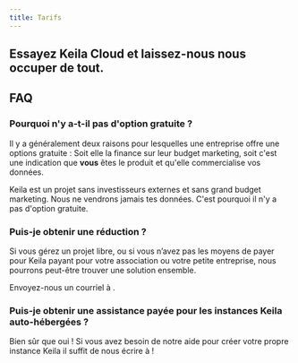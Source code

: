 ```yaml
---
title: Tarifs
---
```


## Essayez Keila Cloud et laissez-nous nous occuper de tout.

<Plans />

## FAQ

### Pourquoi n'y a-t-il pas d'option gratuite ?

Il y a généralement deux raisons pour lesquelles une entreprise offre une options gratuite :
Soit elle la finance sur leur budget marketing, soit c'est une indication
que __vous__ êtes le produit et qu'elle commercialise vos données.

Keila est un projet sans investisseurs externes et sans grand budget marketing.
Nous ne vendrons jamais tes données. C'est pourquoi il n'y a pas d'option gratuite.

### Puis-je obtenir une réduction ?

Si vous gérez un projet libre, ou si vous n’avez pas les moyens de payer pour
Keila payant pour votre association ou votre petite entreprise,
nous pourrons peut-être trouver une solution ensemble.

Envoyez-nous un courriel à <Email user="hello" domain="keila.io" />.

### Puis-je obtenir une assistance payée pour les instances Keila auto-hébergées ?

Bien sûr que oui ! Si vous avez besoin de notre aide pour créer votre propre instance Keila il suffit de nous écrire à
<Email user="hello" domain="keila.io" /> !
